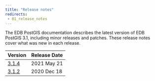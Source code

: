 ```yaml
---
title: "Release notes"
redirects: 
 - 01_release_notes
---
```

The EDB PostGIS documentation describes the latest version of EDB PostGIS 3.1, 
including minor releases and patches. These release notes 
cover what was new in each release. 

| Version | Release Date | 
| ------- | ------------ | 
| [3.1.4](10_rel_notes314) | 2021 May 21 |
| [3.1.2](11_rel_notes312) | 2020 Dec 18|




